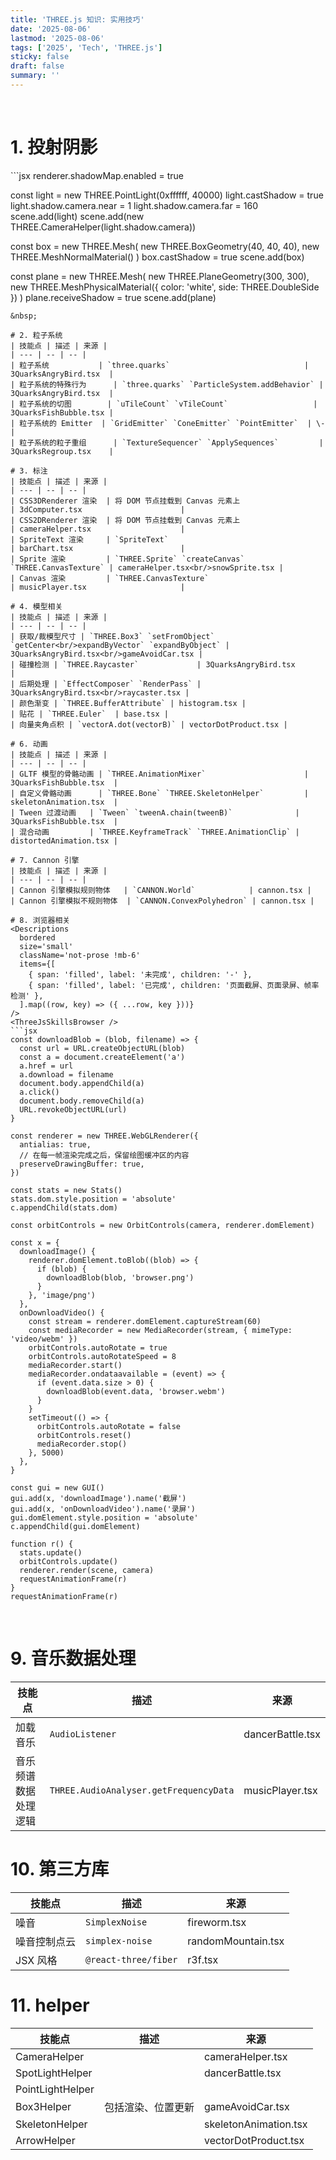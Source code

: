 ```yaml
---
title: 'THREE.js 知识: 实用技巧'
date: '2025-08-06'
lastmod: '2025-08-06'
tags: ['2025', 'Tech', 'THREE.js']
sticky: false
draft: false
summary: ''
---
```


<TOCInline toc={props.toc} exclude="Introduction" />
&nbsp;

# 1. 投射阴影
<ThreeJsSkillsShadow />
```jsx
renderer.shadowMap.enabled = true

const light = new THREE.PointLight(0xffffff, 40000)
light.castShadow = true
light.shadow.camera.near = 1
light.shadow.camera.far = 160
scene.add(light)
scene.add(new THREE.CameraHelper(light.shadow.camera))

const box = new THREE.Mesh(
  new THREE.BoxGeometry(40, 40, 40), 
  new THREE.MeshNormalMaterial()
)
box.castShadow = true
scene.add(box)

const plane = new THREE.Mesh(
  new THREE.PlaneGeometry(300, 300),
  new THREE.MeshPhysicalMaterial({ color: 'white', side: THREE.DoubleSide })
)
plane.receiveShadow = true
scene.add(plane)
```
&nbsp;

# 2. 粒子系统
| 技能点 | 描述 | 来源 |
| --- | -- | -- |
| 粒子系统           | `three.quarks`                              | 3QuarksAngryBird.tsx  |
| 粒子系统的特殊行为      | `three.quarks` `ParticleSystem.addBehavior` | 3QuarksAngryBird.tsx  |
| 粒子系统的切图        | `uTileCount` `vTileCount`                   | 3QuarksFishBubble.tsx |
| 粒子系统的 Emitter  | `GridEmitter` `ConeEmitter` `PointEmitter`  | \-                    |
| 粒子系统的粒子重组      | `TextureSequencer` `ApplySequences`         | 3QuarksRegroup.tsx    |

# 3. 标注
| 技能点 | 描述 | 来源 |
| --- | -- | -- |
| CSS3DRenderer 渲染  | 将 DOM 节点挂载到 Canvas 元素上                              | 3dComputer.tsx                      |
| CSS2DRenderer 渲染  | 将 DOM 节点挂载到 Canvas 元素上                              | cameraHelper.tsx                    |
| SpriteText 渲染     | `SpriteText`                                        | barChart.tsx                        |
| Sprite 渲染         | `THREE.Sprite` `createCanvas` `THREE.CanvasTexture` | cameraHelper.tsx<br/>snowSprite.tsx |
| Canvas 渲染         | `THREE.CanvasTexture`                               | musicPlayer.tsx                     |

# 4. 模型相关
| 技能点 | 描述 | 来源 |
| --- | -- | -- |
| 获取/裁模型尺寸 | `THREE.Box3` `setFromObject` `getCenter<br/>expandByVector` `expandByObject` | 3QuarksAngryBird.tsx<br/>gameAvoidCar.tsx |
| 碰撞检测 | `THREE.Raycaster`             | 3QuarksAngryBird.tsx                   |
| 后期处理 | `EffectComposer` `RenderPass` | 3QuarksAngryBird.tsx<br/>raycaster.tsx |
| 颜色渐变 | `THREE.BufferAttribute` | histogram.tsx |
| 贴花 | `THREE.Euler`  | base.tsx |
| 向量夹角点积 | `vectorA.dot(vectorB)` | vectorDotProduct.tsx |

# 6. 动画
| 技能点 | 描述 | 来源 |
| --- | -- | -- |
| GLTF 模型的骨骼动画 | `THREE.AnimationMixer`                      | 3QuarksFishBubble.tsx  |
| 自定义骨骼动画      | `THREE.Bone` `THREE.SkeletonHelper`         | skeletonAnimation.tsx  |
| Tween 过渡动画   | `Tween` `tweenA.chain(tweenB)`              | 3QuarksFishBubble.tsx  |
| 混合动画         | `THREE.KeyframeTrack` `THREE.AnimationClip` | distortedAnimation.tsx |

# 7. Cannon 引擎
| 技能点 | 描述 | 来源 |
| --- | -- | -- |
| Cannon 引擎模拟规则物体   | `CANNON.World`            | cannon.tsx |
| Cannon 引擎模拟不规则物体  | `CANNON.ConvexPolyhedron` | cannon.tsx |

# 8. 浏览器相关
<Descriptions
  bordered
  size='small'
  className='not-prose !mb-6'
  items={[
    { span: 'filled', label: '未完成', children: '-' },
    { span: 'filled', label: '已完成', children: '页面截屏、页面录屏、帧率检测' },
  ].map((row, key) => ({ ...row, key }))}
/>
<ThreeJsSkillsBrowser />
```jsx
const downloadBlob = (blob, filename) => {
  const url = URL.createObjectURL(blob)
  const a = document.createElement('a')
  a.href = url
  a.download = filename
  document.body.appendChild(a)
  a.click()
  document.body.removeChild(a)
  URL.revokeObjectURL(url)
}

const renderer = new THREE.WebGLRenderer({
  antialias: true,
  // 在每一帧渲染完成之后，保留绘图缓冲区的内容
  preserveDrawingBuffer: true,
})

const stats = new Stats()
stats.dom.style.position = 'absolute'
c.appendChild(stats.dom)

const orbitControls = new OrbitControls(camera, renderer.domElement)

const x = {
  downloadImage() {
    renderer.domElement.toBlob((blob) => {
      if (blob) {
        downloadBlob(blob, 'browser.png')
      }
    }, 'image/png')
  },
  onDownloadVideo() {
    const stream = renderer.domElement.captureStream(60)
    const mediaRecorder = new MediaRecorder(stream, { mimeType: 'video/webm' })
    orbitControls.autoRotate = true
    orbitControls.autoRotateSpeed = 8
    mediaRecorder.start()
    mediaRecorder.ondataavailable = (event) => {
      if (event.data.size > 0) {
        downloadBlob(event.data, 'browser.webm')
      }
    }
    setTimeout(() => {
      orbitControls.autoRotate = false
      orbitControls.reset()
      mediaRecorder.stop()
    }, 5000)
  },
}

const gui = new GUI()
gui.add(x, 'downloadImage').name('截屏')
gui.add(x, 'onDownloadVideo').name('录屏')
gui.domElement.style.position = 'absolute'
c.appendChild(gui.domElement)

function r() {
  stats.update()
  orbitControls.update()
  renderer.render(scene, camera)
  requestAnimationFrame(r)
}
requestAnimationFrame(r)
```
&nbsp;

# 9. 音乐数据处理
| 技能点 | 描述 | 来源 |
| --- | -- | -- |
| 加载音乐       | `AudioListener`                        | dancerBattle.tsx |
| 音乐频谱数据处理逻辑 | `THREE.AudioAnalyser.getFrequencyData` | musicPlayer.tsx  |

# 10. 第三方库
| 技能点 | 描述 | 来源 |
| --- | -- | -- |
| 噪音      | `SimplexNoise`       | fireworm.tsx       |
| 噪音控制点云  | `simplex-noise`      | randomMountain.tsx |
| JSX 风格  | `@react-three/fiber` | r3f.tsx            |

# 11. helper
| 技能点 | 描述 | 来源 |
| --- | -- | -- |
| CameraHelper    |           | cameraHelper.tsx      |
| SpotLightHelper |           | dancerBattle.tsx      |
| PointLightHelper |   |   |
| Box3Helper      | 包括渲染、位置更新 | gameAvoidCar.tsx      |
| SkeletonHelper  |           | skeletonAnimation.tsx |
| ArrowHelper     |           | vectorDotProduct.tsx  |